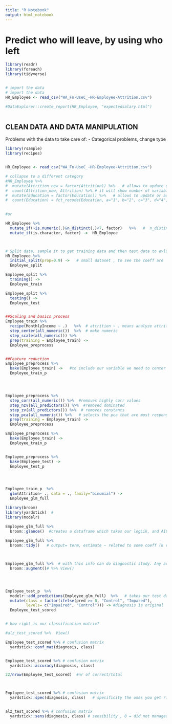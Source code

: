 ```yaml
---
title: "R Notebook"
output: html_notebook
---
```



# Predict who will leave, by using who left
```r
library(readr)
library(foreach)  
library(tidyverse)  


# import the data
# import the data
HR_Employee <- read_csv("WA_Fn-UseC_-HR-Employee-Attrition.csv")

#DataExplorer::create_report(HR_Employee, "expectedsalary.html")



```

 


## CLEAN DATA AND DATA MANIPULATION
Problems with the data to take care of: 
- Categorical problems, change type 

```r
library(rsample)
library(recipes)


HR_Employee <- read_csv("WA_Fn-UseC_-HR-Employee-Attrition.csv")

# collapse to a different category
#HR_Employee %>% 
#  mutate(Attrition_new = factor(Attrition)) %>%   # allows to update or add columns to the dataset
#  count(Attrition_new, Attrition) %>% # it will show number of variables, 
#  mutate(Education = factor(Education)) %>%   # allows to update or add columns to the dataset
#  count(Education) = fct_recode(Education, a="1", b="2", c="3", d="4", e="5" ) #-> HR_Employee # it will show number of variables, 
 

#or

HR_Employee %>% 
  mutate_if(~is.numeric(.)&n_distinct(.)<7, factor)   %>%   #  n_distinct = antalet distikta varden
  mutate_if(is.character, factor) ->  HR_Employee



# Split data, sample it to get training data and then test data to evluate to the models preformance
HR_Employee %>% 
  initial_split(prop=0.9) ->   # small dataset , to see the coeff are
  Employee_split

Employee_split %>% 
  training() ->  
  Employee_train

Employee_split %>% 
  testing() ->
  Employee_test


##Scaling and basics process
Employee_train %>% 
  recipe(MonthlyIncome ~ .)   %>%  # attrition ~ . means analyze attrition by everything as an output# any new data  can be used  # tell it to not touch attrition
  step_center(all_numeric())  %>%  # make numeric
  step_scale(all_numeric()) %>% 
  prep(training = Employee_train) ->
  Employee_preprocess


##Feature reduction
Employee_preprocess %>% 
  bake(Employee_train) ->   #to include our variable we need to center them, how far away fom mean they are
  Employee_train_p




Employee_preprocess %>% 
  step_corr(all_numeric()) %>%  #removes highly corr values
  step_nzv(all_predictors()) %>%  #removed dominated
  step_zv(all_predictors()) %>%  # removes constants
  step_pca(all_numeric()) %>%   # selects the pca that are most responsible for the differences - has the most impact on the thing we are modelling  
  prep(training = Employee_train) ->
  Employee_preprocess

Employee_preprocess %>% 
  bake(Employee_train) ->
  Employee_train_p


Employee_preprocess %>% 
  bake(Employee_test) ->
  Employee_test_p




Employee_train_p  %>% 
  glm(Attrition~ ., data = ., family="binomial") -> 
  Employee_glm_full

library(broom)
library(yardstick)  # 
library(modelr)

Employee_glm_full %>% 
  broom::glance()  #creates a dataframe which takes our logLik, and AIC and BIC values, the lower the better. when building multiple models can ask it to Tell me which model is the best
  
Employee_glm_full %>% 
  broom::tidy()   # output= term, estimate ~ related to some coeff (k value in y=kx=m) , std.error, the bigger p value the less confident we are that they are not good, want low p value..



Employee_glm_full %>%  # with this info can do diagnostic study. Any areas have correlation? can use it to visualize 
  broom::augment()# %>% View()




Employee_test_p  %>% 
  modelr::add_predictions(Employee_glm_full)  %>%   # takes our test data, creates a new column pred by default, 
  mutate(class = factor(ifelse(pred >= 0, "Control", "Impared"), 
         levels= c("Impaired", "Control"))) -> #diagnosis is original
  Employee_test_scored


# how right is our classification matrix?

#alz_test_scored %>%  View()

Employee_test_scored %>% # confusion matrix
  yardstick::conf_mat(diagnosis, class)


Employee_test_scored %>% # confusion matrix
  yardstick::accuracy(diagnosis, class)

22/nrow(Employee_test_scored)  #nr of correct/total



Employee_test_scored %>% # confusion matrix
  yardstick::spec(diagnosis, class)   # specificity the ones you get right,    


alz_test_scored %>% # confusion matrix
  yardstick::sens(diagnosis, class) # sensibility , 0 = did not managed to classify who is impaired. 






```